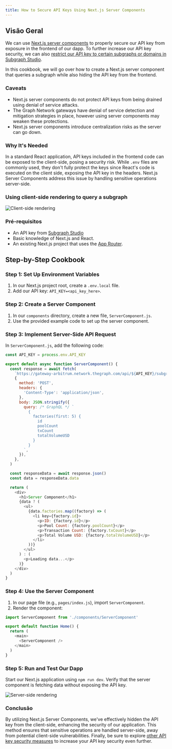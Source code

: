 ```yaml
---
title: How to Secure API Keys Using Next.js Server Components
---
```


## Visão Geral

We can use [Next.js server components](https://nextjs.org/docs/app/building-your-application/rendering/server-components) to properly secure our API key from exposure in the frontend of our dapp. To further increase our API key security, we can also [restrict our API key to certain subgraphs or domains in Subgraph Studio](/cookbook/upgrading-a-subgraph/#securing-your-api-key).

In this cookbook, we will go over how to create a Next.js server component that queries a subgraph while also hiding the API key from the frontend.

### Caveats

- Next.js server components do not protect API keys from being drained using denial of service attacks.
- The Graph Network gateways have denial of service detection and mitigation strategies in place, however using server components may weaken these protections.
- Next.js server components introduce centralization risks as the server can go down.

### Why It's Needed

In a standard React application, API keys included in the frontend code can be exposed to the client-side, posing a security risk. While `.env` files are commonly used, they don't fully protect the keys since React's code is executed on the client side, exposing the API key in the headers. Next.js Server Components address this issue by handling sensitive operations server-side.

### Using client-side rendering to query a subgraph

![Client-side rendering](/img/api-key-client-side-rendering.png)

### Pré-requisitos

- An API key from [Subgraph Studio](https://thegraph.com/studio)
- Basic knowledge of Next.js and React.
- An existing Next.js project that uses the [App Router](https://nextjs.org/docs/app).

## Step-by-Step Cookbook

### Step 1: Set Up Environment Variables

1. In our Next.js project root, create a `.env.local` file.
2. Add our API key: `API_KEY=<api_key_here>`.

### Step 2: Create a Server Component

1. In our `components` directory, create a new file, `ServerComponent.js`.
2. Use the provided example code to set up the server component.

### Step 3: Implement Server-Side API Request

In `ServerComponent.js`, add the following code:

```javascript
const API_KEY = process.env.API_KEY

export default async function ServerComponent() {
  const response = await fetch(
    `https://gateway-arbitrum.network.thegraph.com/api/${API_KEY}/subgraphs/id/HUZDsRpEVP2AvzDCyzDHtdc64dyDxx8FQjzsmqSg4H3B`,
    {
      method: 'POST',
      headers: {
        'Content-Type': 'application/json',
      },
      body: JSON.stringify({
        query: /* GraphQL */ `
          {
            factories(first: 5) {
              id
              poolCount
              txCount
              totalVolumeUSD
            }
          }
        `,
      }),
    },
  )

  const responseData = await response.json()
  const data = responseData.data

  return (
    <div>
      <h1>Server Component</h1>
      {data ? (
        <ul>
          {data.factories.map((factory) => (
            <li key={factory.id}>
              <p>ID: {factory.id}</p>
              <p>Pool Count: {factory.poolCount}</p>
              <p>Transaction Count: {factory.txCount}</p>
              <p>Total Volume USD: {factory.totalVolumeUSD}</p>
            </li>
          ))}
        </ul>
      ) : (
        <p>Loading data...</p>
      )}
    </div>
  )
}
```

### Step 4: Use the Server Component

1. In our page file (e.g., `pages/index.js`), import `ServerComponent`.
2. Render the component:

```javascript
import ServerComponent from './components/ServerComponent'

export default function Home() {
  return (
    <main>
      <ServerComponent />
    </main>
  )
}
```

### Step 5: Run and Test Our Dapp

Start our Next.js application using `npm run dev`. Verify that the server component is fetching data without exposing the API key.

![Server-side rendering](/img/api-key-server-side-rendering.png)

### Conclusão

By utilizing Next.js Server Components, we've effectively hidden the API key from the client-side, enhancing the security of our application. This method ensures that sensitive operations are handled server-side, away from potential client-side vulnerabilities. Finally, be sure to explore [other API key security measures](/cookbook/upgrading-a-subgraph/#securing-your-api-key) to increase your API key security even further.
